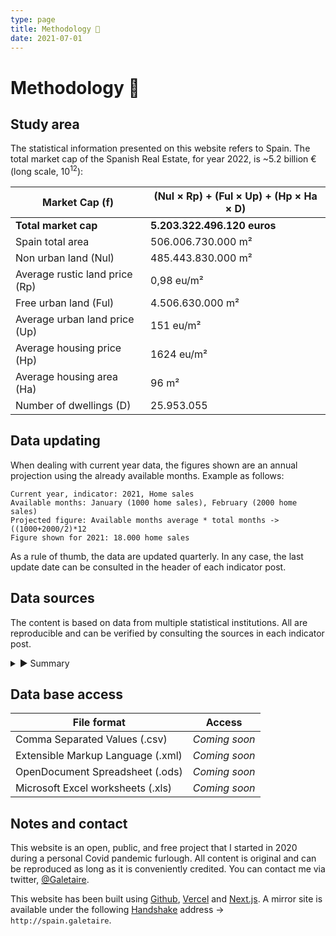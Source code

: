```yaml
---
type: page
title: Methodology 📓
date: 2021-07-01
---
```



# Methodology 📓

## Study area

The statistical information presented on this website refers to Spain.
The total market cap of the Spanish Real Estate, for year 2022, is ~5.2 billion € (long scale, 10<sup>12</sup>):

| **Market Cap (f)** | **(Nul × Rp) + (Ful × Up) + (Hp × Ha × D)** |
| ---------- | ------------------------------------------ |
| **Total market cap** | **5.203.322.496.120 euros** |
| Spain total area | 506.006.730.000 m² |
| Non urban land (Nul) | 485.443.830.000 m² |
| Average rustic land price (Rp) | 0,98 eu/m² |
| Free urban land (Ful) | 4.506.630.000 m² |
| Average urban land price (Up) | 151 eu/m² |
| Average housing price (Hp) | 1624 eu/m² |
| Average housing area (Ha) | 96 m² |
| Number of dwellings (D) | 25.953.055 |

## Data updating

When dealing with current year data, the figures shown are an annual projection using the already available months. Example as follows:

```
Current year, indicator: 2021, Home sales
Available months: January (1000 home sales), February (2000 home sales)
Projected figure: Available months average * total months -> ((1000+2000/2)*12
Figure shown for 2021: 18.000 home sales
```

As a rule of thumb, the data are updated quarterly. In any case, the last update date can be consulted in the header of each indicator post.

## Data sources

The content is based on data from multiple statistical institutions. All are reproducible and can be verified by consulting the sources in each indicator post.
<details><summary>► Summary</summary>
- Housing prices according to _Idealista_: [Link](https://www.idealista.com/sala-de-prensa/informes-precio-vivienda)
- Housing prices according to the notaries (Grupo 5, Acto 501): [Link](http://www.notariado.org/liferay/web/cien/estadisticas-al-completo)
- Housing prices according to _Sociedad de Tasación_: [Link](https://www.st-tasacion.es/informe-de-tendencias-digital/)
- Housing Price Index: [Link](https://www.ine.es/dyngs/INEbase/es/operacion.htm?c=Estadistica_C&cid=1254736152838&menu=resultados&idp=1254735976607#!tabs-1254736152561)
- Home sales: [Link](https://www.ine.es/dyngs/INEbase/es/operacion.htm?c=Estadistica_C&cid=1254736171438&menu=resultados&idp=1254735576757#!tabs-1254736158217)
- Construction and Building Permits (I): [Link](https://www.fomento.gob.es/BE/?nivel=2&orden=09000000)
- Construction and Building Permits (II): [Link](https://apps.fomento.gob.es/BoletinOnline/?nivel=2&orden=10000000)
- Wage distribution (median): [Link](https://www.ine.es/jaxiT3/Tabla.htm?t=28191)
- Household disposable income: [Link](https://www.ine.es/jaxiT3/Tabla.htm?t=30906)
- Estimated housing stock: [Link](https://apps.fomento.gob.es/BoletinOnline2/?nivel=2&orden=33000000)
- New housing stock: [Link](https://www.mitma.gob.es/informacion-para-el-ciudadano/informacion-estadistica/vivienda-y-actuaciones-urbanas/estadisticas/stock-de-vivienda-nueva/estadisticas-sobre-stock-de-vivienda-nueva)
- Price urban land: [Link](https://www.mitma.gob.es/el-ministerio/informacion-estadistica/vivienda-y-actuaciones-urbanas/estadisticas/suelo/estadisticas-de-precios-de-suelo-urbano)
- Price farm land: [Link](https://www.mapa.gob.es/es/estadistica/temas/estadisticas-agrarias/economia/encuesta-precios-tierra/)
- Mortgages: [Link](https://www.ine.es/dyngs/INEbase/es/operacion.htm?c=Estadistica_C&cid=1254736170236&menu=resultados&idp=1254735576757#!tabs-1254736158259)
- Mortgages stats from _Asociación Hipotecaria Española_: [Link](http://www.ahe.es/bocms/sites/ahenew/estadisticas/)
- Labor Force Survey: [Link](https://www.ine.es/dyngs/INEbase/es/operacion.htm?c=Estadistica_C&cid=1254736176918&menu=ultiDatos&idp=1254735976595)
- Inflation data: [Link](https://www.inflation.eu/en/inflation-rates/spain/historic-inflation/cpi-inflation-spain.aspx)
- Apparent cement consumption: [Link](https://tematicas.org/sintesis-economica/indicadores-de-produccion-y-demanda-nacional/consumo-aparente-de-cemento/)
- Construction costs : [Link](https://apps.fomento.gob.es/BoletinOnline/?nivel=2&orden=08000000)
- Population and projections according to _INE_: [Link](https://www.ine.es/dyngs/INEbase/en/operacion.htm?c=Estadistica_C&cid=1254736176953&menu=resultados&idp=1254735572981)
- Urban Atlas of Spain: [Link](http://atlasau.mitma.gob.es/#bbox=-1220276,5446287,1639151,1304442&c=indicator&i=siosim.siosim012&s=2014&view=map1)
- Continuous Household Survey: [Link](https://www.ine.es/dyngs/INEbase/en/operacion.htm?c=Estadistica_C&cid=1254736176952&menu=resultados&idp=1254735572981)
- Property Registrars' Reports: [Link](https://www.registradores.org/actualidad/portal-estadistico-registral/estadisticas-de-propiedad)
- Bank of Spain Housing Report: [Link](https://www.bde.es/f/webbde/SES/Secciones/Publicaciones/PublicacionesSeriadas/DocumentosOcasionales/20/Fich/do2013.pdf)
- Housing in Europe, Eurostat: [Link](https://ec.europa.eu/eurostat/cache/digpub/housing/index.html?lang=en)
</details>

## Data base access

| **File format** | **Access**|
| ----- | ----- |
| Comma Separated Values (.csv) | _Coming soon_ |
| Extensible Markup Language (.xml) | _Coming soon_ |
| OpenDocument Spreadsheet (.ods)   | _Coming soon_ |
| Microsoft Excel worksheets (.xls) | _Coming soon_ |

## Notes and contact

This website is an open, public, and free project that I started in 2020 during a personal Covid pandemic furlough.
All content is original and can be reproduced as long as it is conveniently credited.
You can contact me via twitter, [@Galetaire](https://twitter.com/Galetaire).

This website has been built using [Github](https://github.com/), [Vercel](https://vercel.com) and [Next.js](https://nextjs.org/). A mirror site is available under the following [Handshake](https://handshake.org/) address → ``http://spain.galetaire``.
